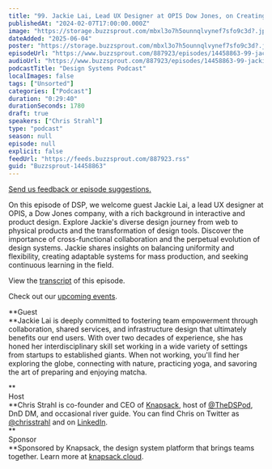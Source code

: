 ```yaml
---
title: "99. Jackie Lai, Lead UX Designer at OPIS Dow Jones, on Creating Future-Proof Systems"
publishedAt: "2024-02-07T17:00:00.000Z"
image: "https://storage.buzzsprout.com/mbxl3o7h5ounnqlvynef7sfo9c3d?.jpg"
dateAdded: "2025-06-04"
poster: "https://storage.buzzsprout.com/mbxl3o7h5ounnqlvynef7sfo9c3d?.jpg"
episodeUrl: "https://www.buzzsprout.com/887923/episodes/14458863-99-jackie-lai-lead-ux-designer-at-opis-dow-jones-on-creating-future-proof-systems.mp3"
audioUrl: "https://www.buzzsprout.com/887923/episodes/14458863-99-jackie-lai-lead-ux-designer-at-opis-dow-jones-on-creating-future-proof-systems.mp3"
podcastTitle: "Design Systems Podcast"
localImages: false
tags: ["Unsorted"]
categories: ["Podcast"]
duration: "0:29:40"
durationSeconds: 1780
draft: true
speakers: ["Chris Strahl"]
type: "podcast"
season: null
episode: null
explicit: false
feedUrl: "https://feeds.buzzsprout.com/887923.rss"
guid: "Buzzsprout-14458863"
---
```

[Send us feedback or episode suggestions.](https://www.buzzsprout.com/twilio/text_messages/887923/open_sms)

On this episode of DSP, we welcome guest Jackie Lai, a lead UX designer at OPIS, a Dow Jones company, with a rich background in interactive and product design. Explore Jackie's diverse design journey from web to physical products and the transformation of design tools. Discover the importance of cross-functional collaboration and the perpetual evolution of design systems. Jackie shares insights on balancing uniformity and flexibility, creating adaptable systems for mass production, and seeking continuous learning in the field. 

View the [transcript](https://docs.google.com/document/d/18YtNJVkos-oNvE3R8LPjYnxsR88AXMUifNwu8dGK9N0/edit?usp=drive_link) of this episode.

Check out our [upcoming events](https://www.knapsack.cloud/events).

**Guest  
**Jackie Lai is deeply committed to fostering team empowerment through collaboration, shared services, and infrastructure design that ultimately benefits our end users. With over two decades of experience, she has honed her interdisciplinary skill set working in a wide variety of settings from startups to established giants. When not working, you'll find her exploring the globe, connecting with nature, practicing yoga, and savoring the art of preparing and enjoying matcha.

**  
Host  
**Chris Strahl is co-founder and CEO of [Knapsack](https://www.knapsack.cloud/), host of [@TheDSPod](https://twitter.com/thedspod), DnD DM, and occasional river guide. You can find Chris on Twitter as [@chrisstrahl](https://twitter.com/chrisstrahl) and on [LinkedIn](https://www.linkedin.com/in/chrisstrahl/).  
**  
Sponsor  
**Sponsored by Knapsack, the design system platform that brings teams together. Learn more at [knapsack.cloud](https://www.knapsack.cloud/?utm_source=podcast).
